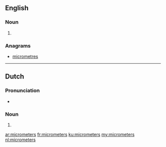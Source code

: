 ==English==

===Noun===
{{head|en|plural}}

# {{plural of|micrometer|lang=en}}

===Anagrams===
* [[micrometres#English|micrometres]]

----

==Dutch==

===Pronunciation===
* {{audio|Nl-micrometers.ogg|Audio|lang=nl}}

===Noun===
{{head|nl|noun plural form}}

# {{nl-noun form of|pl|micrometer}}

[[ar:micrometers]]
[[fr:micrometers]]
[[ku:micrometers]]
[[my:micrometers]]
[[nl:micrometers]]
